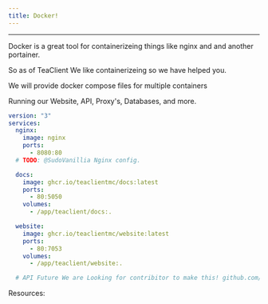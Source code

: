 ```yaml
---
title: Docker!
---
```


---

Docker is a great tool for containerizeing things like nginx and and another portainer.

So as of TeaClient We like containerizeing so we have helped you.

We will provide docker compose files for multiple containers

Running our Website, API, Proxy's, Databases, and more.

```yml
version: "3"
services:
  nginx:
    image: nginx
    ports:
      - 8080:80
  # TODO: @SudoVanillia Nginx config.

  docs:
    image: ghcr.io/teaclientmc/docs:latest
    ports:
      - 80:5050
    volumes:
      - /app/teaclient/docs:.

  website:
    image: ghcr.io/teaclientmc/website:latest
    ports:
      - 80:7053
    volumes:
      - /app/teaclient/website:.

  # API Future We are Looking for contribitor to make this! github.com/teaclientmc/api
```





Resources:

[](.)